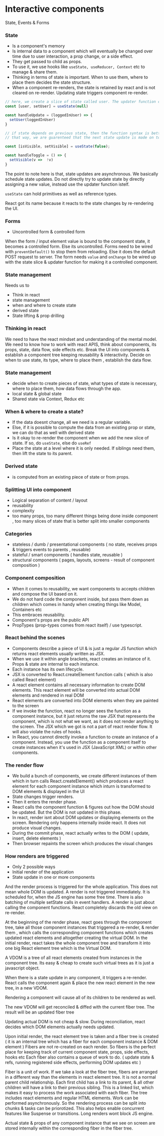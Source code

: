 # Interactive components 

State, Events & Forms 

### State 

- Is a component's memory
- Is internal data to a component which will eventually be changed over time due to user interaction, a prop change, or a side effect. 
- They get passed to child as props. 
- To use it, we use hooks like `useState, useReducer, Context` etc to manage & share them. 
- Thinking in terms of state is important. When to use them, where to place them decides the state structure.
- When a component re-renders, the state is retained by react and is not cleared on re-render. Updating state triggers component re-render.

```js
// here, we create a slice of state called user. The updater function can be used to update this slice of state.
const [user, setUser] = useState(null)

const handleUpdate = (loggedInUser) => {
  setUser(loggedInUser)
}

// if state depends on previous state, then the function syntax is better
// that way, we are guarenteed that the next state update is made on top of the current state

const [isVisible, setVisible] = useState(false);

const handleToggle = () => {
  setVisible(v =>  !v)
}
```

The point to note here is that, state updates are asynchronous. We basically schedule state updates.
Do not directly try to update state by directly assigning a new value, instead use the updater function istelf.

`useState` can hold primitives as well as reference types.

React got its name because it reacts to the state changes by re-rendering the UI.

### Forms 

- Uncontrolled form & controlled form 

When the form / input element value is bound to the component state, it becomes a controlled form. Else its uncontrolled.
Forms need to be wired with `preventDefault()` to stop them from reloading. Else it does the default POST request to server.
The form needs `value` and `onChange` to be wired up with the state slice & updater function for making it a controlled component.


### State management 

Needs us to 

- Think in react
- state management
- when and where to create state
- derived state
- State lifting & prop drilling

### Thinking in react 

We need to have the react mindset and understanding of the mental model. We need to know how to work with react APIS, think about components, its props, state, data flow, side effects etc.
Break the UI into components & establish a component tree keeping reusability & interactivity.
Decide on when to use state, its type, where to place them , establish the data flow. 

### State management 

- decide when to create pieces of state, what types of state is necessary, where to place them, how data flows through the app.
- local state & global state 
- Shared state via Context, Redux etc 

### When & where to create a state?

- If the data doesnt change, all we need is a regular variable.
- Else, if it is possible to compute the data from an existing prop or state, we can do that as well with derived state
- Is it okay to re-render the component when we add the new slice of state. If so, do `useState`, else do `useRef`
- Place the state at a level where it is only needed. If siblings need them, then lift the state to its parent.


### Derived state 

- is computed from an existing piece of state or from props.

### Splitting UI into component 

- Logical separation of content / layout 
- reusability
- complexity
- too many props, too many different things being done inside component , too many slices of state that is better split into smaller components

### Categories 

- stateless / dumb / presentational components ( no state, receives props & triggers events to parents , reusable)
- stateful / smart components ( handles state, reusable )
- structural components ( pages, layouts, screens - result of component composition )

### Component composition 

- When it comes to reusability, we want components to accepts children and compose the UI based on it. 
- We do not hard code the component inside, but pass them down as children which comes in handy when creating things like Model, Containers etc
- This embraces reusability.
- Component's props are the public API
- PropTypes (prop-types comes from react itself) / use typescript. 

### React behind the scenes 

- Components describe a piece of UI & is just a regular JS function which returns react elements usually written as JSX.
- When we use it within angle brackets, react creates an instance of it. Props & state are internal to each instance. 
- Each instance has its own lifecycle.
- JSX is converted to React.createElement function calls ( which is also called React element)
- A react element contains all necessary information to create DOM elements. This react element will be converted into actual DOM elements and rendered in real DOM
- React elements are converted into DOM elements when they are painted to the screen
- If we invoke the function, react no longer sees the function as a component instance, but it just returns the raw JSX that represents the component, which is not what we want, as it does not render anything to the screen. The JSX which we got is not a part of react render flow. It will also violate the rules of hooks.
- In React, you cannot directly invoke a function to create an instance of a component. Instead, you use the function as a component itself to create instances when it's used in JSX (JavaScript XML) or within other components.

### The render flow 

- We build a bunch of components, we create different instances of them which in turn calls React.createElement() which produces a react element for each component instance which inturn is transformed to DOM elements & displayed in the UI 
- State changes trigger renders. 
- Then it enters the render phase.
- React calls the component function & figures out how the DOM should be updated. But the DOM is not updated in this phase.
- In react, render isnt about DOM updates or displaying elements on the screen. Rendering only happens internally inside react. It does not produce visual changes. 
- During the commit phase, react actually writes to the DOM ( update, insert, delete elements )
- Then browser repaints the screen which produces the visual changes 

### How renders are triggered 

- Only 2 possible ways 
 - Initial render of the application
 - State update in one or more components 

And the render process is triggered for the whole application. This does not mean whole DOM is updated. 
A render is not triggered immediately. It is scheduled for, when the JS engine has some free time. There is also batching of multiple setState calls in event handlers.
A render is just about calling the component functions.
React completely discards the old view on re-render.

At the beginning of the render phase,  react goes through the component tree, take all those component instances that triggered a re-render, & render them , which calls the corresponding component functions which creates updated react elements and altogether creating the virtual DOM. 
In the initial render, react takes the whole component tree and transform it into one big React element tree which is the Virtual DOM. 

A VDOM is a tree of all react elements created from instances in the component tree. Its easy & cheap to create such virtual trees as it is just a javascript object.

When there is a state update in any component, it triggers a re-render. React calls the component again & place the new react element in the new tree, in a new VDOM.  

Rendering a component will cause all of its children to be rendered as well. 

The new VDOM will get reconciled & diffed with the current fiber tree. The result will be an updated fiber tree 

Updating actual DOM is not cheap & slow. During reconciliation, react decides which DOM elements actually needs updated. 

Upon initial render, the react element tree is taken and a fiber tree is created ( it is an internal tree which has a fiber for each component instance & DOM element  )
Fibers are not re-created on each render. So fibers is the perfect place for keeping track of current component state, props, side effects, hooks etc 
Each fiber also contains a queue of work to do. ( update state & refs, running registered side effects, performing DOM updates etc )

Fiber is a unit of work. If we take a look at the fiber tree, fibers are arranged in a different way than the elements in react element tree. It is not a normal parent child relationship. 
Each first child has a link to its parent, & all other children will have a link to their previous sibling. This is a linked list, which makes it easy to process the work associated with each fiber. The tree includes react elements and regular HTML elements. 
Work can be performed asynchronously. So the rendering process can be split into chunks & tasks can be priorotized. This also helps enable concurrent features like Suspense or transitions. Long renders wont block JS engine.

Actual state & props of any component instance that we see on screen are stored internally within the corresponding fiber in the fiber tree. 